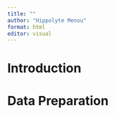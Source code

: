 ```yaml
---
title: ""
author: "Hippolyte Menou"
format: html
editor: visual
---
```


# Introduction

# Data Preparation
